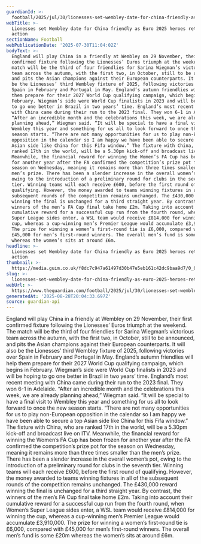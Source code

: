 ```yaml
---
guardianId: >-
  football/2025/jul/30/lionesses-set-wembley-date-for-china-friendly-as-euro-2025-heroes-return-to-action-england-women
webTitle: >-
  Lionesses set Wembley date for China friendly as Euro 2025 heroes return to
  action
sectionName: Football
webPublicationDate: '2025-07-30T11:04:02Z'
bodyText: >-
  England will play China in a friendly at Wembley on 29 November, their first
  confirmed fixture following the Lionesses’ Euros triumph at the weekend. The
  match will be the third of four friendlies for Sarina Wiegman’s victorious
  team across the autumn, with the first two, in October, still to be announced,
  and pits the Asian champions against their European counterparts. It will also
  be the Lionesses’ third Wembley fixture of 2025, following victories over
  Spain in February and Portugal in May. England’s autumn friendlies will help
  them prepare for their 2027 World Cup qualifying campaign, which begins in
  February. Wiegman’s side were World Cup finalists in 2023 and will be hoping
  to go one better in Brazil in two years’ time. England’s most recent meeting
  with China came during their run to the 2023 final. They won 6-1 in Adelaide.
  “After an incredible month and the celebrations this week, we are already
  planning ahead,” Wiegman said. “It will be special to have a final visit to
  Wembley this year and something for us all to look forward to once the new
  season starts. “There are not many opportunities for us to play non-European
  opposition in the calendar so I am happy we have been able to secure a top
  Asian side like China for this Fifa window.” The fixture with China, who are
  ranked 17th in the world, will be a 5.30pm kick-off and broadcast live on ITV.
  Meanwhile, the financial reward for winning the Women’s FA Cup has been frozen
  for another year after the FA confirmed the competition’s prize pot for the
  season on Wednesday, meaning it remains more than three times smaller than the
  men’s prize. There has been a slender increase in the overall women’s pot,
  owing to the introduction of a preliminary round for clubs in the seventh
  tier. Winning teams will each receive £600, before the first round of
  qualifying. However, the money awarded to teams winning fixtures in all of the
  subsequent rounds of the competition remains unchanged. The £430,000 reward
  winning the final is unchanged for a third straight year. By contrast, the
  winners of the men’s FA Cup final take home £2m. Taking into account their
  cumulative reward for a successful cup run from the fourth round, when Women’s
  Super League sides enter, a WSL team would receive £814,000 for winning the
  cup, whereas a cup-winning men’s Premier League would accumulate £3,910,000.
  The prize for winning a women’s first-round tie is £6,000, compared with
  £45,000 for men’s first-round winners. The overall men’s fund is some £20m
  whereas the women’s sits at around £6m.
headline: >-
  Lionesses set Wembley date for China friendly as Euro 2025 heroes return to
  action
thumbnail: >-
  https://media.guim.co.uk/f8dc7c947a61497d30b47e5eb161c42dc9baa9d7/0_0_2716_2172/500.jpg
slug: >-
  lionesses-set-wembley-date-for-china-friendly-as-euro-2025-heroes-return-to-action
webUrl: >-
  https://www.theguardian.com/football/2025/jul/30/lionesses-set-wembley-date-for-china-friendly-as-euro-2025-heroes-return-to-action-england-women
generatedAt: '2025-08-28T20:04:33.697Z'
source: guardian-api
---
```

England will play China in a friendly at Wembley on 29 November, their first confirmed fixture following the Lionesses’ Euros triumph at the weekend. The match will be the third of four friendlies for Sarina Wiegman’s victorious team across the autumn, with the first two, in October, still to be announced, and pits the Asian champions against their European counterparts. It will also be the Lionesses’ third Wembley fixture of 2025, following victories over Spain in February and Portugal in May. England’s autumn friendlies will help them prepare for their 2027 World Cup qualifying campaign, which begins in February. Wiegman’s side were World Cup finalists in 2023 and will be hoping to go one better in Brazil in two years’ time. England’s most recent meeting with China came during their run to the 2023 final. They won 6-1 in Adelaide. “After an incredible month and the celebrations this week, we are already planning ahead,” Wiegman said. “It will be special to have a final visit to Wembley this year and something for us all to look forward to once the new season starts. “There are not many opportunities for us to play non-European opposition in the calendar so I am happy we have been able to secure a top Asian side like China for this Fifa window.” The fixture with China, who are ranked 17th in the world, will be a 5.30pm kick-off and broadcast live on ITV. Meanwhile, the financial reward for winning the Women’s FA Cup has been frozen for another year after the FA confirmed the competition’s prize pot for the season on Wednesday, meaning it remains more than three times smaller than the men’s prize. There has been a slender increase in the overall women’s pot, owing to the introduction of a preliminary round for clubs in the seventh tier. Winning teams will each receive £600, before the first round of qualifying. However, the money awarded to teams winning fixtures in all of the subsequent rounds of the competition remains unchanged. The £430,000 reward winning the final is unchanged for a third straight year. By contrast, the winners of the men’s FA Cup final take home £2m. Taking into account their cumulative reward for a successful cup run from the fourth round, when Women’s Super League sides enter, a WSL team would receive £814,000 for winning the cup, whereas a cup-winning men’s Premier League would accumulate £3,910,000. The prize for winning a women’s first-round tie is £6,000, compared with £45,000 for men’s first-round winners. The overall men’s fund is some £20m whereas the women’s sits at around £6m.
